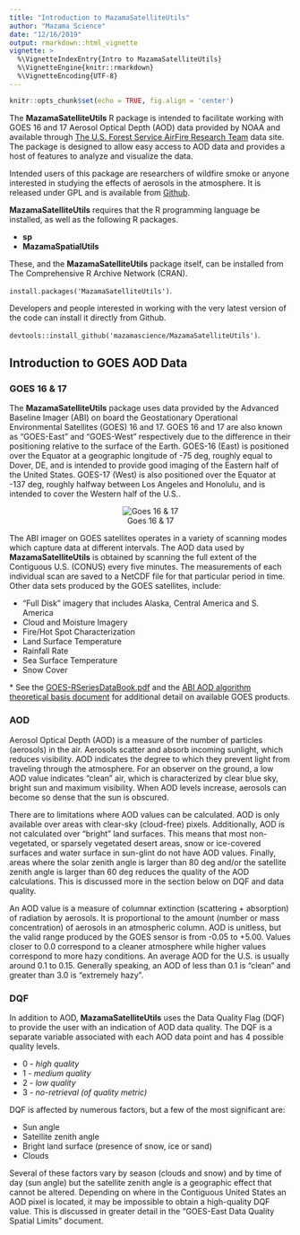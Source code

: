 ```yaml
---
title: "Introduction to MazamaSatelliteUtils"
author: "Mazama Science"
date: "12/16/2019"
output: rmarkdown::html_vignette
vignette: >
  %\VignetteIndexEntry{Intro to MazamaSatelliteUtils}
  %\VignetteEngine{knitr::rmarkdown}
  %\VignetteEncoding{UTF-8}
---
```

  
```r
knitr::opts_chunk$set(echo = TRUE, fig.align = 'center')
```


The **MazamaSatelliteUtils** R package is intended to facilitate working with GOES 16 and 17 Aerosol Optical Depth (AOD) data provided by NOAA and available through [The U.S. Forest Service AirFire Research Team](https://sites.google.com/firenet.gov/wfaqrp-airfire/) data site.  The package is designed to allow easy access to AOD data and provides a host of features to analyze and visualize the data.

Intended users of this package are researchers of wildfire smoke or anyone interested in studying the effects of aerosols in the atmosphere.  It is released under GPL and is available from [Github](https://github.com/MazamaScience/MazamaSatelliteUtils).

**MazamaSatelliteUtils** requires that the R programming language be installed, as well as the following R packages.

* **sp** 
* **MazamaSpatialUtils**

These, and the **MazamaSatelliteUtils** package itself, can be installed from The Comprehensive R Archive Network (CRAN). 

```install.packages('MazamaSatelliteUtils')```.

Developers and people interested in working with the very latest version of the code can install it directly from Github. 

```devtools::install_github('mazamascience/MazamaSatelliteUtils')```.

## Introduction to GOES AOD Data

### GOES 16 & 17

The **MazamaSatelliteUtils** package uses data provided by the Advanced Baseline Imager (ABI) on board the Geostationary Operational Environmental Satellites (GOES) 16 and 17.  GOES 16 and 17 are also known as "GOES-East" and "GOES-West" respectively due to the difference in their positioning relative to the surface of the Earth.   GOES-16 (East) is positioned over the Equator at a geographic longitude of -75 deg, roughly equal to Dover, DE, and is intended to provide good imaging of the Eastern half of the United States.  GOES-17 (West) is also positioned over the Equator at -137 deg, roughly halfway between Los Angeles and Honolulu, and is intended to cover the Western half of the U.S..  

<center>
![Goes 16 & 17](img/GOESWestEast.jpg)
</center>

The ABI imager on GOES satellites operates in a variety of scanning modes which capture data at different intervals.  The AOD data used by **MazamaSatelliteUtils** is obtained by scanning the full extent of the Contiguous U.S. (CONUS) every five minutes.  The measurements of each individual scan are saved to a NetCDF file for that particular period in time. Other data sets produced by the GOES satellites, include:

* "Full Disk" imagery that includes Alaska, Central America and S. America
* Cloud and Moisture Imagery 
* Fire/Hot Spot Characterization
* Land Surface Temperature
* Rainfall Rate
* Sea Surface Temperature
* Snow Cover

\* See the [GOES-RSeriesDataBook.pdf](https://www.goes-r.gov/downloads/resources/documents/GOES-RSeriesDataBook.pdf) and the
[ABI AOD algorithm theoretical basis document](https://www.star.nesdis.noaa.gov/goesr/docs/ATBD/AOD.pdf) for additional detail on available GOES products.

### AOD

Aerosol Optical Depth (AOD) is a measure of the number of particles (aerosols) in the air.  Aerosols scatter and absorb incoming sunlight, which reduces visibility.  AOD indicates the degree to which they prevent light from traveling through the atmosphere.   For an observer on the ground, a low AOD value indicates “clean” air, which is characterized by clear blue sky, bright sun and maximum visibility.  When AOD levels increase, aerosols can become so dense that the sun is obscured.  

There are to limitations where AOD values can be calculated.  AOD is only available over areas with clear-sky (cloud-free) pixels.  Additionally, AOD is not calculated over "bright" land surfaces.  This means that most non-vegetated, or sparsely vegetated desert areas, snow or ice-covered surfaces and water surface in sun-glint do not have AOD values.  Finally, areas where the solar zenith angle is larger than 80 deg and/or the satellite zenith angle is larger than 60 deg reduces the quality of the AOD calculations.  This is discussed more in the section below on DQF and data quality.

An AOD value is a measure of columnar extinction (scattering + absorption) of radiation by aerosols.  It is proportional to the amount (number or mass concentration) of aerosols in an atmospheric column.  AOD is unitless, but the valid range produced by the GOES sensor is from  -0.05 to +5.00.  Values closer to 0.0 correspond to a cleaner atmosphere while higher values correspond to more hazy conditions. An average AOD for the U.S. is usually around 0.1 to 0.15.  Generally speaking, an AOD of less than 0.1 is “clean” and greater than 3.0 is "extremely hazy". 

### DQF 

In addition to AOD, **MazamaSatelliteUtils** uses the Data Quality Flag (DQF) to provide the user with an indication of AOD data quality.  The DQF is a separate variable associated with each AOD data point and has 4 possible quality levels.

* 0 - _high quality_
* 1 - _medium quality_
* 2 - _low quality_
* 3 - _no-retrieval (of quality metric)_

DQF is affected by numerous factors, but a few of the most significant are:

* Sun angle
* Satellite zenith angle
* Bright land surface (presence of snow, ice or sand)
* Clouds

Several of these factors vary by season (clouds and snow) and by time of day (sun angle) but the satellite zenith angle is a geographic effect that cannot be altered.  Depending on where in the Contiguous United States an AOD pixel is located, it may be impossible to obtain a high-quality DQF value.  This is discussed in greater detail in the "GOES-East Data Quality Spatial Limits" document.
